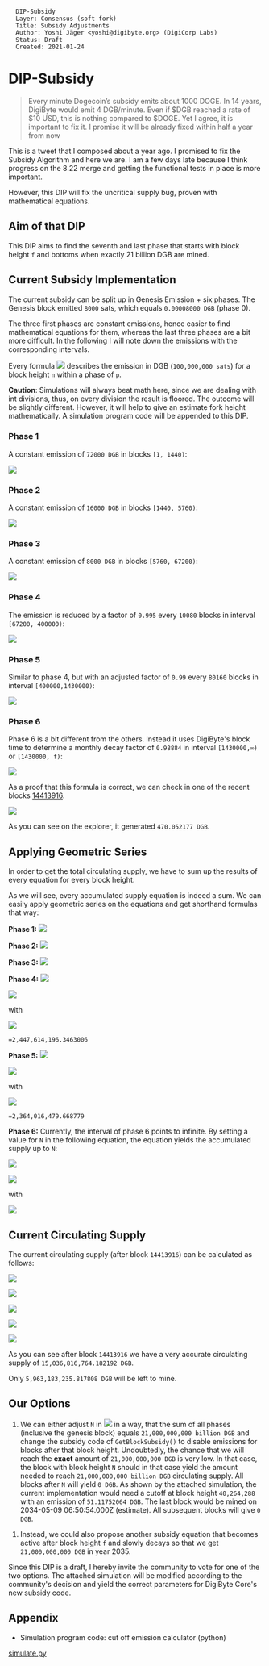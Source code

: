 <pre>
  DIP-Subsidy
  Layer: Consensus (soft fork)
  Title: Subsidy Adjustments
  Author: Yoshi Jäger <yoshi@digibyte.org> (DigiCorp Labs)
  Status: Draft
  Created: 2021-01-24
</pre>

= DIP-Subsidy =

<blockquote>
Every minute Dogecoin’s subsidy emits about 1000 DOGE. In 14 years, DigiByte would emit 4 DGB/minute. Even if $DGB reached a rate of $10 USD, this is nothing compared to $DOGE. Yet I agree, it is important to fix it. I promise it will be already fixed within half a year from now
</blockquote>
This is a tweet that I composed about a year ago. I promised to fix the Subsidy Algorithm and here we are. I am a few days late because I think progress on the 8.22 merge and getting the functional tests in place is more important.

However, this DIP will fix the uncritical supply bug, proven with mathematical equations.

== Aim of that DIP ==

This DIP aims to find the seventh and last phase that starts with block height <code>f</code> and bottoms when exactly 21 billion DGB are mined.

== Current Subsidy Implementation ==

The current subsidy can be split up in Genesis Emission + six phases. The Genesis block emitted <code>8000</code> sats, which equals <code>0.00008000 DGB</code> (phase 0).

The three first phases are constant emissions, hence easier to find mathematical equations for them, whereas the last three phases are a bit more difficult. In the following I will note down the emissions with the corresponding intervals.

Every formula <img src="https://render.githubusercontent.com/render/math?math=e_{p}(n)" /> describes the emission in DGB (<code>100,000,000 sats</code>) for a block height <code>n</code> within a phase of <code>p</code>.

'''Caution''': Simulations will always beat math here, since we are dealing with int divisions, thus, on every division the result is floored. The outcome will be slightly different. However, it will help to give an estimate fork height mathematically. A simulation program code will be appended to this DIP.

=== Phase 1 ===

A constant emission of <code>72000 DGB</code> in blocks <code>[1, 1440)</code>:

<img src="https://render.githubusercontent.com/render/math?math=e_{1}(n)=72000" />

=== Phase 2 ===

A constant emission of <code>16000 DGB</code> in blocks <code>[1440, 5760)</code>:

<img src="https://render.githubusercontent.com/render/math?math=e_{2}(n)=16000" />

=== Phase 3 ===

A constant emission of <code>8000 DGB</code> in blocks <code>[5760, 67200)</code>:

<img src="https://render.githubusercontent.com/render/math?math=e_{3}(n)=8000" />

=== Phase 4 ===

The emission is reduced by a factor of <code>0.995</code> every <code>10080</code> blocks in interval <code>[67200, 400000)</code>:

<img src="https://render.githubusercontent.com/render/math?math=e_{4}(n)=8000*0.995^{(1%2B\lfloor\frac{n-67200}{10080}\rfloor)}" />

=== Phase 5 ===

Similar to phase 4, but with an adjusted factor of <code>0.99</code> every <code>80160</code> blocks in interval <code>[400000,1430000)</code>:

<img src="https://render.githubusercontent.com/render/math?math=e_{5}(n)=2459*0.99^{(1%2B\lfloor\frac{n-400000}{80160}\rfloor)}" />

=== Phase 6 ===

Phase 6 is a bit different from the others. Instead it uses DigiByte's block time to determine a monthly decay factor of <code>0.98884</code> in interval <code>[1430000,∞)</code> or <code>[1430000, f)</code>:


<img src="https://render.githubusercontent.com/render/math?math=e_{6}(n)=\frac{1}{2}*2157*0.98884^{\lfloor\frac{(n - 1430000) * 15}{3600*24*365/12}\rfloor}" />

As a proof that this formula is correct, we can check in one of the recent blocks [https://chainz.cryptoid.info/dgb/block.dws?14413916.htm 14413916].

<img src="https://render.githubusercontent.com/render/math?math=e_{6}(14413916)=\frac{1}{2}*2157*0.98884^{\lfloor\frac{(14413916 - 1430000) * 15}{3600*24*365/12}\rfloor}=470.0521773" />

As you can see on the explorer, it generated <code>470.052177 DGB</code>.

== Applying Geometric Series ==

In order to get the total circulating supply, we have to sum up the results of every equation for every block height.

As we will see, every accumulated supply equation is indeed a sum. We can easily apply geometric series on the equations and get shorthand formulas that way:

'''Phase 1:''' <img src="https://render.githubusercontent.com/render/math?math=\overline{e}_{1}=\sum_{n=1}^{1440-1}72000=1439*72000=103,608,000"/>

'''Phase 2:''' <img src="https://render.githubusercontent.com/render/math?math=\overline{e}_{2}=\sum_{n=1440}^{5760-1}16000=4319*16000=69,104,000"/>

'''Phase 3:''' <img src="https://render.githubusercontent.com/render/math?math=\overline{e}_{3}=\sum_{n=5760}^{67200-1}8000=61439*8000=491,512,000"/>

'''Phase 4:''' <img src="https://render.githubusercontent.com/render/math?math=\overline{e}_{4}=\sum_{n=67200}^{400000-1}8000*0.995^{1%2B\lfloor\frac{n-67200}{10080}\rfloor}"/>


<img src="https://render.githubusercontent.com/render/math?math==10080 * 8000 * (\frac{1-0.995^{p_{max}}}{1 - 0.995} - 1 %2B \frac{(n - 67200) \: mod \: 10080}{10080} * 0.995^{p_{max}})"/>

with

<img src="https://render.githubusercontent.com/render/math?math=pmax = \lfloor \frac{n - 67200}{10080} \rfloor %2B 1"/>

<code>=2,447,614,196.3463006</code>


'''Phase 5:''' <img src="https://render.githubusercontent.com/render/math?math=\overline{e}_{5}=\sum_{n=400000}^{1430000-1}2459*0.99^{1%2B\lfloor\frac{n-400000}{80160}\rfloor}"/>

<img src="https://render.githubusercontent.com/render/math?math==80160 * 2459 * (\frac{1-0.99^{p_{max}}}{1 - 0.99} - 1 %2B \frac{(n - 400000) \: mod \: 80160}{80160} * 0.99^{p_{max}})"/>

with

<img src="https://render.githubusercontent.com/render/math?math=pmax = \lfloor \frac{n - 400000}{80160} \rfloor %2B 1"/>

<code>=2,364,016,479.668779</code>

'''Phase 6:''' Currently, the interval of phase 6 points to infinite. By setting a value for <code>N</code> in the following equation, the equation yields the accumulated supply up to <code>N</code>:

<img src="https://render.githubusercontent.com/render/math?math=\overline{e}_{6}(N)=\frac{1}{2}*2157*\sum_{n=1430000}^{N}(\frac{98884}{100000})^{\frac{n-1430000}{175200}}"/>

<img src="https://render.githubusercontent.com/render/math?math==\frac{1}{2}*2157*175200*(\frac{1- 0.98884^{p_{last}(N)}}{1- 0.98884} %2B 0.98884^{p_{last}(N)} * \frac{(N - 1430000) \: mod \:  175200}{175200})"/>

with

<img src="https://render.githubusercontent.com/render/math?math=p_{last}(N):=\lfloor \frac{N-1430000}{175200} \rfloor, N \in \mathbb{N}^{%2b}, N \ge 1430000"/>


== Current Circulating Supply ==

The current circulating supply (after block <code>14413916</code>) can be calculated as follows:

<img src="https://render.githubusercontent.com/render/math?math=e_{total}(N=14413916) = 0.00008000 %2B \overline{e}_{1} %2B \overline{e}_{2} %2B \overline{e}_{3} %2B \overline{e}_{4} %2B \overline{e}_{5} %2B \overline{e}_{6}(14413916)"/>

<img src="https://render.githubusercontent.com/render/math?math==0.00008000 %2B 103,608,000 %2B 69,104,000 %2B 491,512,000 %2B 2,447,614,196.3463006 %2B 2,364,016,479.668779 %2B \overline{e}_{6}(14413916)"/>

<img src="https://render.githubusercontent.com/render/math?math==5,475,854,676.01516 %2B \overline{e}_{6}(14413916)"/>

<img src="https://render.githubusercontent.com/render/math?math==5,475,854,676.01516 %2B 9,560,962,088.167032"/>

<img src="https://render.githubusercontent.com/render/math?math==15,036,816,764.182192"/>

As you can see after block <code>14413916</code> we have a very accurate circulating supply of <code>15,036,816,764.182192 DGB</code>.

Only <code>5,963,183,235.817808 DGB</code> will be left to mine.

== Our Options ==

# We can either adjust <code>N</code> in <img src="https://render.githubusercontent.com/render/math?math=\overline{e}_{6}(N)"/> in a way, that the sum of all phases (inclusive the genesis block) equals <code>21,000,000,000 billion DGB</code> and change the subsidy code of <code>GetBlockSubsidy()</code> to disable emissions for blocks after that block height. Undoubtedly, the chance that we will reach the '''exact''' amount of <code>21,000,000,000 DGB</code> is very low. In that case, the block with block height <code>N</code> should in that case yield the amount needed to reach <code>21,000,000,000 billion DGB</code> circulating supply. All blocks after <code>N</code> will yield <code>0 DGB</code>. As shown by the attached simulation, the current implementation would need a cutoff at block height <code>40,264,288</code> with an emission of <code>51.11752064 DGB</code>. The last block would be mined on 2034-05-09 06:50:54.000Z (estimate). All subsequent blocks will give <code>0 DGB</code>.


# Instead, we could also propose another subsidy equation that becomes active after block height <code>f</code> and slowly decays so that we get <code>21,000,000,000 DGB</code> in year 2035.

Since this DIP is a draft, I hereby invite the community to vote for one of the two options. The attached simulation will be modified according to the community's decision and yield the correct parameters for DigiByte Core's new subsidy code.

== Appendix == 
* Simulation program code: cut off emission calculator (python)

[[:File:dip-subsidy_fix/simulate.py|simulate.py]]
